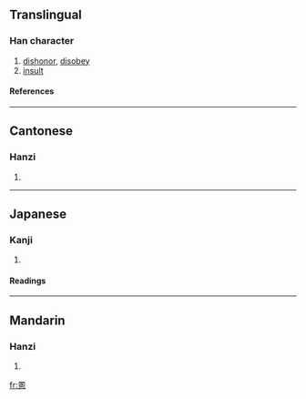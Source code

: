==Translingual==
===Han character===
{{Han char|rn=61|rad=心|as=10|sn=14|four=6033<sub>0</sub>|canj=田人心 (WOP), X田人心 (XWOP)}}
# [[dishonor]], [[disobey]]
# [[insult]]
====References====
{{Han ref|kx=0397.110|dkj=11035|dj=0736.070|hdz=42333.130|uh=6141|ud=24897|bh=E1C4|bd=57796}}
----
==Cantonese==
===Hanzi===
{{yue-hanzi|jyut=|y=wan6}}
# {{defn|Cantonese}}
----
==Japanese==
===Kanji===
{{ja-kanji|grade=|rs=心10}}
# {{defn|Japanese}} 
====Readings====
{{ja-readings|on=[[こん]] (kon), [[ごん]] (gon)|kun=[[うれえる]] (ureeru)}}
----
==Mandarin==
===Hanzi===
{{cmn-hanzi|pin=[[hùn]] (hun4)|wg=hun<sup>4</sup>}}
# {{defn|Mandarin}}

[[fr:慁]]